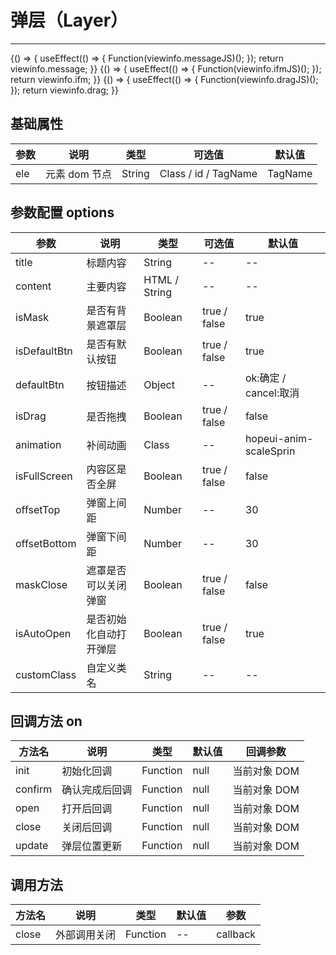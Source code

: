
# 弹层（Layer）

---

<Meta title="复用组件/弹层(Layer)" />

<Canvas>
    <Story
        name="通用"
        height="150px"
        parameters={{
            docs: {
                source: { code: `${viewinfo.message}${viewinfo.messageJS}` },
            },
        }}
    >
        {() => {
            useEffect(() => {
                Function(viewinfo.messageJS)();
            });
            return viewinfo.message;
        }}
    </Story>
</Canvas>

<Canvas>
    <Story
        name="iframe嵌套"
        height="150px"
        parameters={{
            docs: { source: { code: `${viewinfo.ifm}${viewinfo.ifmJS}` } },
        }}
    >
        {() => {
            useEffect(() => {
                Function(viewinfo.ifmJS)();
            });
            return viewinfo.ifm;
        }}
    </Story>
</Canvas>

<Canvas>
    <Story
        name="可拖拽"
        height="150px"
        parameters={{
            docs: { source: { code: `${viewinfo.drag}${viewinfo.dragJS}` } },
        }}
    >
        {() => {
            useEffect(() => {
                Function(viewinfo.dragJS)();
            });
            return viewinfo.drag;
        }}
    </Story>
</Canvas>

## 基础属性

| 参数 | 说明          | 类型   | 可选值               | 默认值  |
| ---- | ------------- | ------ | -------------------- | ------- |
| ele  | 元素 dom 节点 | String | Class / id / TagName | TagName |

## 参数配置 options

| 参数         | 说明                   | 类型          | 可选值       | 默认值                 |
| ------------ | ---------------------- | ------------- | ------------ | ---------------------- |
| title        | 标题内容               | String        | --           | --                     |
| content      | 主要内容               | HTML / String | --           | --                     |
| isMask       | 是否有背景遮罩层       | Boolean       | true / false | true                   |
| isDefaultBtn | 是否有默认按钮         | Boolean       | true / false | true                   |
| defaultBtn   | 按钮描述               | Object        | --           | ok:确定 / cancel:取消  |
| isDrag       | 是否拖拽               | Boolean       | true / false | false                  |
| animation    | 补间动画               | Class         | --           | hopeui-anim-scaleSprin |
| isFullScreen | 内容区是否全屏         | Boolean       | true / false | false                  |
| offsetTop    | 弹窗上间距             | Number        | --           | 30                     |
| offsetBottom | 弹窗下间距             | Number        | --           | 30                     |
| maskClose    | 遮罩是否可以关闭弹窗   | Boolean       | true / false | false                  |
| isAutoOpen   | 是否初始化自动打开弹层 | Boolean       | true / false | true                   |
| customClass  | 自定义类名             | String        | --           | --                     |

## 回调方法 on

| 方法名  | 说明           | 类型     | 默认值 | 回调参数     |
| ------- | -------------- | -------- | ------ | ------------ |
| init    | 初始化回调     | Function | null   | 当前对象 DOM |
| confirm | 确认完成后回调 | Function | null   | 当前对象 DOM |
| open    | 打开后回调     | Function | null   | 当前对象 DOM |
| close   | 关闭后回调     | Function | null   | 当前对象 DOM |
| update  | 弹层位置更新   | Function | null   | 当前对象 DOM |

## 调用方法

| 方法名 | 说明         | 类型     | 默认值 | 参数     |
| ------ | ------------ | -------- | ------ | -------- |
| close  | 外部调用关闭 | Function | --     | callback |
